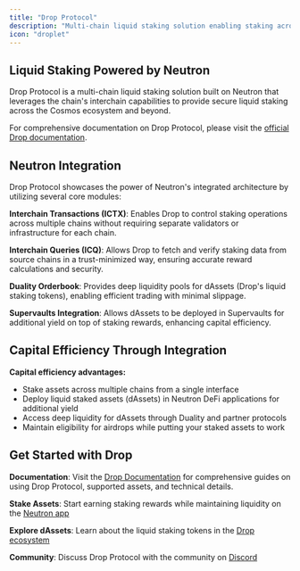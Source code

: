 ```yaml
---
title: "Drop Protocol"
description: "Multi-chain liquid staking solution enabling staking across the cosmos ecosystem"
icon: "droplet"
---
```


## Liquid Staking Powered by Neutron

<div className="p-4 border-l-4 border-primary bg-primary/5 rounded my-6">
  Drop Protocol is a multi-chain liquid staking solution built on Neutron that leverages the chain's interchain capabilities to provide secure liquid staking across the Cosmos ecosystem and beyond.
</div>

For comprehensive documentation on Drop Protocol, please visit the [official Drop documentation](https://docs.drop.money/).

## Neutron Integration

Drop Protocol showcases the power of Neutron's integrated architecture by utilizing several core modules:

**Interchain Transactions (ICTX)**: Enables Drop to control staking operations across multiple chains without requiring separate validators or infrastructure for each chain.

**Interchain Queries (ICQ)**: Allows Drop to fetch and verify staking data from source chains in a trust-minimized way, ensuring accurate reward calculations and security.

**Duality Orderbook**: Provides deep liquidity pools for dAssets (Drop's liquid staking tokens), enabling efficient trading with minimal slippage.

**Supervaults Integration**: Allows dAssets to be deployed in Supervaults for additional yield on top of staking rewards, enhancing capital efficiency.

## Capital Efficiency Through Integration

<div className="p-4 border-l-4 border-primary bg-primary/5 rounded my-6">
  <strong>Capital efficiency advantages:</strong>
  <ul className="mt-2">
    <li>Stake assets across multiple chains from a single interface</li>
    <li>Deploy liquid staked assets (dAssets) in Neutron DeFi applications for additional yield</li>
    <li>Access deep liquidity for dAssets through Duality and partner protocols</li>
    <li>Maintain eligibility for airdrops while putting your staked assets to work</li>
  </ul>
</div>

## Get Started with Drop

**Documentation**: Visit the [Drop Documentation](https://docs.drop.money/) for comprehensive guides on using Drop Protocol, supported assets, and technical details.

**Stake Assets**: Start earning staking rewards while maintaining liquidity on the [Neutron app](https://app.neutron.org)

**Explore dAssets**: Learn about the liquid staking tokens in the [Drop ecosystem](https://docs.drop.money/tokens/assets)

**Community**: Discuss Drop Protocol with the community on [Discord](https://discord.gg/neutron) 
